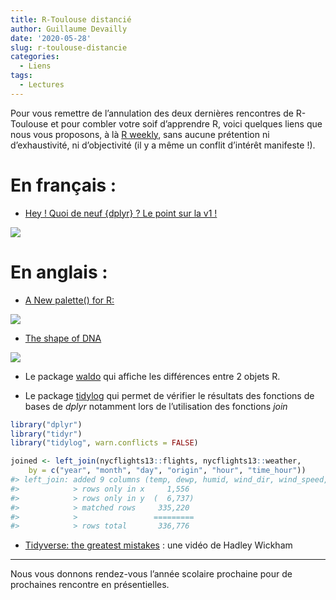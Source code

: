 ```yaml
---
title: R-Toulouse distancié
author: Guillaume Devailly
date: '2020-05-28'
slug: r-toulouse-distancie
categories:
  - Liens
tags:
  - Lectures
---
```


Pour vous remettre de l’annulation des deux dernières rencontres de R-Toulouse
et pour combler votre soif d’apprendre R, voici quelques liens que nous vous proposons, à là [R weekly](https://rweekly.org/), sans aucune prétention ni d’exhaustivité, ni d’objectivité (il y a même un conflit d'intérêt manifeste !).

# En français :

- [Hey ! Quoi de neuf {dplyr} ? Le point sur la v1 !](https://thinkr.fr/hey-quoi-de-neuf-dplyr-le-point-sur-la-v1/)

![](/img/dplyrv1.png)

# En anglais :

- [A New palette() for R:](https://developer.r-project.org/Blog/public/2019/11/21/a-new-palette-for-r/index.html)

![](/img/paletter.png)

- [The shape of DNA](https://gdevailly.netlify.app/post/the-shape-of-dna/)

![](/img/graphical_abstract.png)

- Le package [waldo](https://github.com/r-lib/waldo) qui affiche les différences entre 2 objets R.

- Le package [tidylog](https://github.com/elbersb/tidylog/) qui permet de vérifier le résultats des fonctions de bases de *dplyr* notamment lors de l’utilisation des fonctions *join*

```r
library("dplyr")
library("tidyr")
library("tidylog", warn.conflicts = FALSE)

joined <- left_join(nycflights13::flights, nycflights13::weather,
    by = c("year", "month", "day", "origin", "hour", "time_hour"))
#> left_join: added 9 columns (temp, dewp, humid, wind_dir, wind_speed, …)
#>            > rows only in x     1,556
#>            > rows only in y  (  6,737)
#>            > matched rows     335,220
#>            >                 =========
#>            > rows total       336,776
```


- [Tidyverse: the greatest mistakes](https://youtu.be/vYwXMnC03I4) : une vidéo de Hadley Wickham

---
Nous vous donnons rendez-vous l'année scolaire prochaine pour de prochaines rencontre en présentielles.
